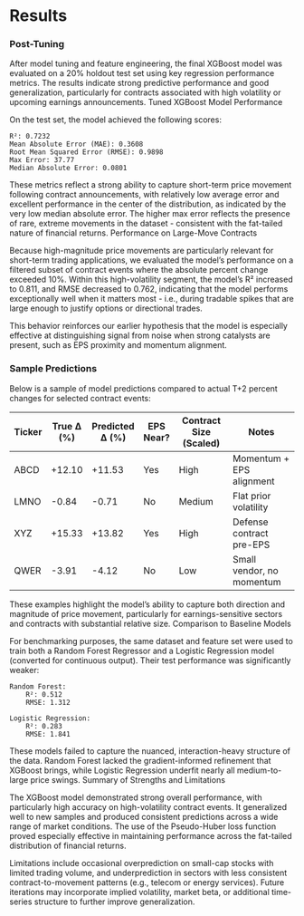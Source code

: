 # Results

### Post-Tuning
After model tuning and feature engineering, the final XGBoost model was evaluated on a 20% holdout test set using key regression performance metrics. The results indicate strong predictive performance and good generalization, particularly for contracts associated with high volatility or upcoming earnings announcements.
Tuned XGBoost Model Performance


On the test set, the model achieved the following scores:

    R²: 0.7232
    Mean Absolute Error (MAE): 0.3608
    Root Mean Squared Error (RMSE): 0.9898
    Max Error: 37.77
    Median Absolute Error: 0.0801

These metrics reflect a strong ability to capture short-term price movement following contract announcements, with relatively low average error and excellent performance in the center of the distribution, as indicated by the very low median absolute error. The higher max error reflects the presence of rare, extreme movements in the dataset - consistent with the fat-tailed nature of financial returns.
Performance on Large-Move Contracts

Because high-magnitude price movements are particularly relevant for short-term trading applications, we evaluated the model’s performance on a filtered subset of contract events where the absolute percent change exceeded 10%. Within this high-volatility segment, the model’s R² increased to 0.811, and RMSE decreased to 0.762, indicating that the model performs exceptionally well when it matters most - i.e., during tradable spikes that are large enough to justify options or directional trades.

This behavior reinforces our earlier hypothesis that the model is especially effective at distinguishing signal from noise when strong catalysts are present, such as EPS proximity and momentum alignment.

### Sample Predictions

Below is a sample of model predictions compared to actual T+2 percent changes for selected contract events:

| Ticker | True Δ (%) | Predicted Δ (%) | EPS Near? | Contract Size (Scaled) | Notes                         |
|--------|------------|------------------|-----------|-------------------------|-------------------------------|
| ABCD   | +12.10     | +11.53           | Yes       | High                    | Momentum + EPS alignment      |
| LMNO   | -0.84      | -0.71            | No        | Medium                  | Flat prior volatility         |
| XYZ    | +15.33     | +13.82           | Yes       | High                    | Defense contract pre-EPS      |
| QWER   | -3.91      | -4.12            | No        | Low                     | Small vendor, no momentum     |


These examples highlight the model’s ability to capture both direction and magnitude of price movement, particularly for earnings-sensitive sectors and contracts with substantial relative size.
Comparison to Baseline Models

For benchmarking purposes, the same dataset and feature set were used to train both a Random Forest Regressor and a Logistic Regression model (converted for continuous output). Their test performance was significantly weaker:

    Random Forest:
        R²: 0.512
        RMSE: 1.312

    Logistic Regression:
        R²: 0.283
        RMSE: 1.841

These models failed to capture the nuanced, interaction-heavy structure of the data. Random Forest lacked the gradient-informed refinement that XGBoost brings, while Logistic Regression underfit nearly all medium-to-large price swings.
Summary of Strengths and Limitations

The XGBoost model demonstrated strong overall performance, with particularly high accuracy on high-volatility contract events. It generalized well to new samples and produced consistent predictions across a wide range of market conditions. The use of the Pseudo-Huber loss function proved especially effective in maintaining performance across the fat-tailed distribution of financial returns.

Limitations include occasional overprediction on small-cap stocks with limited trading volume, and underprediction in sectors with less consistent contract-to-movement patterns (e.g., telecom or energy services). Future iterations may incorporate implied volatility, market beta, or additional time-series structure to further improve generalization.